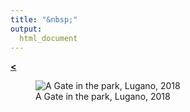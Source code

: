 ```yaml
---
title: "&nbsp;"
output: 
  html_document
---
```

  
[**<**](/Rmarkdowns/ConferencesAndTalks.html)

![A Gate in the park, Lugano, 2018](../images/lugano.jpg)
